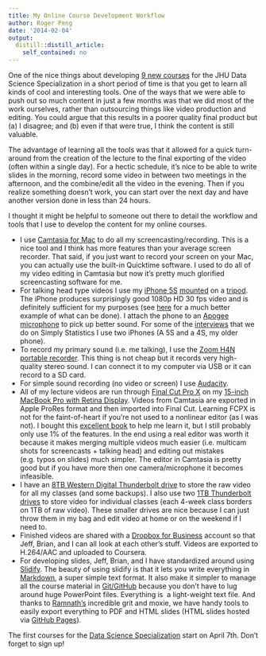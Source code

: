 ```yaml
---
title: My Online Course Development Workflow
author: Roger Peng
date: '2014-02-04'
output:
  distill::distill_article:
    self_contained: no
---
```


One of the nice things about developing [9 new courses](http://jhudatascience.org) for the JHU Data Science Specialization in a short period of time is that you get to learn all kinds of cool and interesting tools. One of the ways that we were able to push out so much content in just a few months was that we did most of the work ourselves, rather than outsourcing things like video production and editing. You could argue that this results in a poorer quality final product but (a) I disagree; and (b) even if that were true, I think the content is still valuable.

The advantage of learning all the tools was that it allowed for a quick turn-around from the creation of the lecture to the final exporting of the video (often within a single day). For a hectic schedule, it's nice to be able to write slides in the morning, record some video in between two meetings in the afternoon, and the combine/edit all the video in the evening. Then if you realize something doesn't work, you can start over the next day and have another version done in less than 24 hours.

I thought it might be helpful to someone out there to detail the workflow and tools that I use to develop the content for my online courses.

  * <span style="line-height: 16px;">I use <a href="http://www.techsmith.com/camtasia-mac-features.html">Camtasia for Mac</a> to do all my screencasting/recording. This is a nice tool and I think has more features than your average screen recorder. That said, if you just want to record your screen on your Mac, you can actually use the built-in Quicktime software. I used to do all of my video editing in Camtasia but now it's pretty much glorified screencasting software for me.</span>
  * For talking head type videos I use my [iPhone 5S](http://www.apple.com/iphone-5s/) [mounted](http://www.amazon.com/gp/product/B00AAKERD6/ref=oh_details_o03_s00_i00?ie=UTF8&psc=1) on a [tripod](http://www.amazon.com/gp/product/B000V7AF8E/ref=oh_details_o02_s00_i00?ie=UTF8&psc=1). The iPhone produces surprisingly good 1080p HD 30 fps video and is definitely sufficient for my purposes (see [here](http://www.apple.com/30-years/1-24-14-film/#video-1242014-film) for a much better example of what can be done). I attach the phone to an [Apogee microphone](http://apogeedigital.com/products/mic.php) to pick up better sound. For some of the [interviews](http://simplystatistics.org/interviews/) that we do on Simply Statistics I use two iPhones (A 5S and a 4S, my older phone).
  * To record my primary sound (i.e. me talking), I use the [Zoom H4N portable recorder](http://www.amazon.com/gp/product/B001QWBM62/ref=oh_details_o00_s00_i01?ie=UTF8&psc=1). This thing is not cheap but it records very high-quality stereo sound. I can connect it to my computer via USB or it can record to a SD card.
  * For simple sound recording (no video or screen) I use [Audacity](http://audacity.sourceforge.net).
  * All of my lecture videos are run through [Final Cut Pro X](http://www.apple.com/final-cut-pro/) on my [15-inch MacBook Pro with Retina Display](http://www.apple.com/macbook-pro/). Videos from Camtasia are exported in Apple ProRes format and then imported into Final Cut. Learning FCPX is not for the faint-of-heart if you're not used to a nonlinear editor (as I was not). I bought this [excellent book](http://www.amazon.com/gp/product/0321774671/ref=wms_ohs_product?ie=UTF8&psc=1) to help me learn it, but I still probably only use 1% of the features. In the end using a real editor was worth it because it makes merging multiple videos much easier (i.e. multicam shots for screencasts + talking head) and editing out mistakes (e.g. typos on slides) much simpler. The editor in Camtasia is pretty good but if you have more then one camera/microphone it becomes infeasible.
  * I have an [8TB Western Digital Thunderbolt drive](http://store.apple.com/us/product/HD816ZM/A/wd-8tb-my-book-thunderbolt-duo-dual-drive-storage-system?fnode=5f&fs=f%3Dthunderbolt%26fh%3D3783%252B309a) to store the raw video for all my classes (and some backups). I also use two [1TB Thunderbolt drives](http://store.apple.com/us/product/HE965VC/A/g-tech-1tb-g-drive-mobile-thunderboltusb-30-hard-drive?fnode=5f&fs=f%3Dthunderbolt%26fh%3D3783%252B309a) to store video for individual classes (each 4-week class borders on 1TB of raw video). These smaller drives are nice because I can just throw them in my bag and edit video at home or on the weekend if I need to.
  * Finished videos are shared with a [Dropbox for Business](https://www.dropbox.com/business) account so that Jeff, Brian, and I can all look at each other's stuff. Videos are exported to H.264/AAC and uploaded to Coursera.
  * For developing slides, Jeff, Brian, and I have standardized around using [Slidify](http://slidify.org). The beauty of using slidify is that it lets you write everything in [Markdown](http://daringfireball.net/projects/markdown/), a super simple text format. It also make it simpler to manage all the course material in [Git/GitHub](https://github.com/DataScienceSpecialization/courses) because you don't have to lug around huge PowerPoint files. Everything is  a light-weight text file. And thanks to [Ramnath's](http://people.mcgill.ca/ramnath.vaidyanathan/) incredible grit and moxie, we have handy tools to easily export everything to PDF and HTML slides (HTML slides hosted via [GitHub Pages](http://pages.github.com)).

The first courses for the [Data Science Specialization](https://www.coursera.org/specialization/jhudatascience/1) start on April 7th. Don't forget to sign up!
